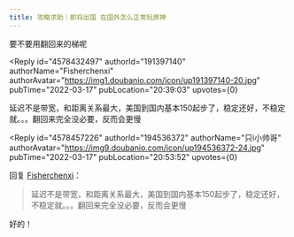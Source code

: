 ```yaml
---
title: 攻略求助｜即将出国 在国外怎么正常玩原神
---
```



<Forum groupName="原神" groupUrl="https://www.douban.com/group/genshin/" archivedAt="2025-05-16T16:42:15.446Z">
  <Post
    id="262543790"
    title="攻略求助｜即将出国 在国外怎么正常玩原神"
    url="https://www.douban.com/group/topic/262543790/?_spm_id=MTk0NTM2Mzcy"
    pubTime="2022-03-19"
    highlightUserId="191397140"
  >
要不要用翻回来的梯呢

<Reply
  id="4578432497"
  authorId="191397140"
  authorName="Fisherchenxi"
  authorAvatar="https://img1.doubanio.com/icon/up191397140-20.jpg"
  pubTime="2022-03-17"
  pubLocation="20:39:03"
  upvotes={0}
>
延迟不是带宽，和距离关系最大，美国到国内基本150起步了，稳定还好，不稳定就。。。翻回来完全没必要，反而会更慢
</Reply>

<Reply
  id="4578457226"
  authorId="194536372"
  authorName="只i小帅哥"
  authorAvatar="https://img9.doubanio.com/icon/up194536372-24.jpg"
  pubTime="2022-03-17"
  pubLocation="20:53:52"
  upvotes={0}
>
回复 [Fisherchenxi](https://www.douban.com/people/191397140/)：
 > 延迟不是带宽，和距离关系最大，美国到国内基本150起步了，稳定还好，不稳定就。。。翻回来完全没必要，反而会更慢

好的！
</Reply>
  </Post>
</Forum>

